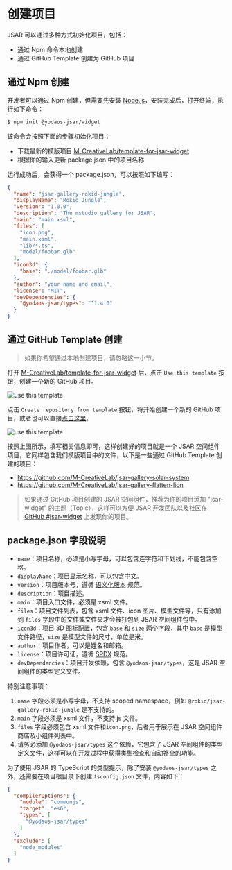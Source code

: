 # 创建项目

JSAR 可以通过多种方式初始化项目，包括：

- 通过 Npm 命令本地创建
- 通过 GitHub Template 创建为 GitHub 项目

## 通过 Npm 创建

开发者可以通过 Npm 创建，但需要先安装 [Node.js](https://nodejs.org/en/)，安装完成后，打开终端，执行如下命令：

```bash
$ npm init @yodaos-jsar/widget
```

该命令会按照下面的步骤初始化项目：

- 下载最新的模版项目 [M-CreativeLab/template-for-jsar-widget](https://github.com/M-CreativeLab/template-for-jsar-widget)
- 根据你的输入更新 package.json 中的项目名称

运行成功后，会获得一个 package.json，可以按照如下编写：

```json
{
  "name": "jsar-gallery-rokid-jungle",
  "displayName": "Rokid Jungle",
  "version": "1.0.0",
  "description": "The mstudio gallery for JSAR",
  "main": "main.xsml",
  "files": [
    "icon.png",
    "main.xsml",
    "lib/*.ts",
    "model/foobar.glb"
  ],
  "icon3d": {
    "base": "./model/foobar.glb"
  },
  "author": "your name and email",
  "license": "MIT",
  "devDependencies": {
    "@yodaos-jsar/types": "^1.4.0"
  }
}
```

## 通过 GitHub Template 创建

> 如果你希望通过本地创建项目，请忽略这一小节。

打开 [M-CreativeLab/template-for-jsar-widget](https://github.com/M-CreativeLab/template-for-jsar-widget) 后，点击 `Use this template` 按钮，创建一个新的 GitHub 项目。

![use this template](./howto-use-github-template-01.png)

点击 `Create repository from template` 按钮，将开始创建一个新的 GitHub 项目，或者也可以直接[点击这里](https://github.com/new?template_name=template-for-jsar-widget&template_owner=M-CreativeLab)。

![use this template](./howto-use-github-template-02.png)

按照上图所示，填写相关信息即可，这样创建好的项目就是一个 JSAR 空间组件项目，它同样包含我们模版项目中的文件，以下是一些通过 GitHub Template 创建的项目：

- https://github.com/M-CreativeLab/jsar-gallery-solar-system
- https://github.com/M-CreativeLab/jsar-gallery-flatten-lion

> 如果通过 GitHub 项目创建的 JSAR 空间组件，推荐为你的项目添加 "jsar-widget" 的主题（Topic），这样可以方便 JSAR 开发团队以及社区在 [GitHub #jsar-widget](https://github.com/topics/jsar-widget) 上发现你的项目。

## package.json 字段说明

- `name`：项目名称，必须是小写字母，可以包含连字符和下划线，不能包含空格。
- `displayName`：项目显示名称，可以包含中文。
- `version`：项目版本号，遵循 [语义化版本](https://semver.org/lang/zh-CN/) 规范。
- `description`：项目描述。
- `main`：项目入口文件，必须是 xsml 文件。
- `files`：项目文件列表，包含 xsml 文件、icon 图片、模型文件等，只有添加到 `files` 字段中的文件或文件夹才会被打包到 JSAR 空间组件包中。
- `icon3d`：项目 3D 图标配置，包含 `base` 和 `size` 两个字段，其中 `base` 是模型文件路径，`size` 是模型文件的尺寸，单位是米。
- `author`：项目作者，可以是姓名和邮箱。
- `license`：项目许可证，遵循 [SPDX](https://spdx.org/licenses/) 规范。
- `devDependencies`：项目开发依赖，包含 `@yodaos-jsar/types`，这是 JSAR 空间组件的类型定义文件。

特别注意事项：

1. `name` 字段必须是小写字母，不支持 scoped namespace，例如 `@rokid/jsar-gallery-rokid-jungle` 是不支持的。
2. `main` 字段必须是 xsml 文件，不支持 js 文件。
3. `files` 字段必须包含 xsml 文件和`icon.png`，后者用于展示在 JSAR 空间组件商店及小组件列表中。
4. 请务必添加 `@yodaos-jsar/types` 这个依赖，它包含了 JSAR 空间组件的类型定义文件，这样可以在开发过程中获得类型检查和自动补全的功能。

为了使用 JSAR 的 TypeScript 的类型提示，除了安装 `@yodaos-jsar/types` 之外，还需要在项目根目录下创建 `tsconfig.json` 文件，内容如下：

```json
{
  "compilerOptions": {
    "module": "commonjs",
    "target": "es6",
    "types": [
      "@yodaos-jsar/types"
    ]
  },
  "exclude": [
    "node_modules"
  ]
}
```
